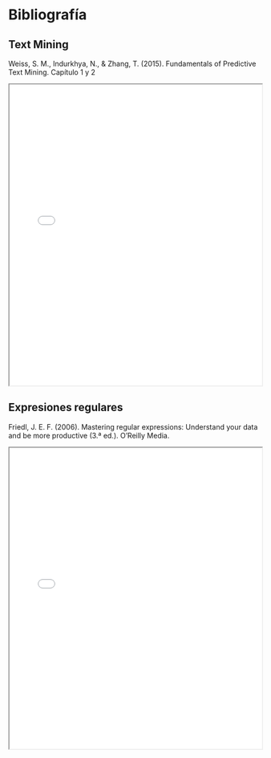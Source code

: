 # Bibliografía

## Text Mining

Weiss, S. M., Indurkhya, N., & Zhang, T. (2015). Fundamentals of Predictive Text Mining. Capítulo 1 y 2

<iframe src="bibliografia/libro.pdf" width="100%" height="600px">

</iframe>

## Expresiones regulares

Friedl, J. E. F. (2006). Mastering regular expressions: Understand your data and be more productive (3.ª ed.). O'Reilly Media.

<iframe src="bibliografia/libro_regex.pdf" width="100%" height="600px">

</iframe>
